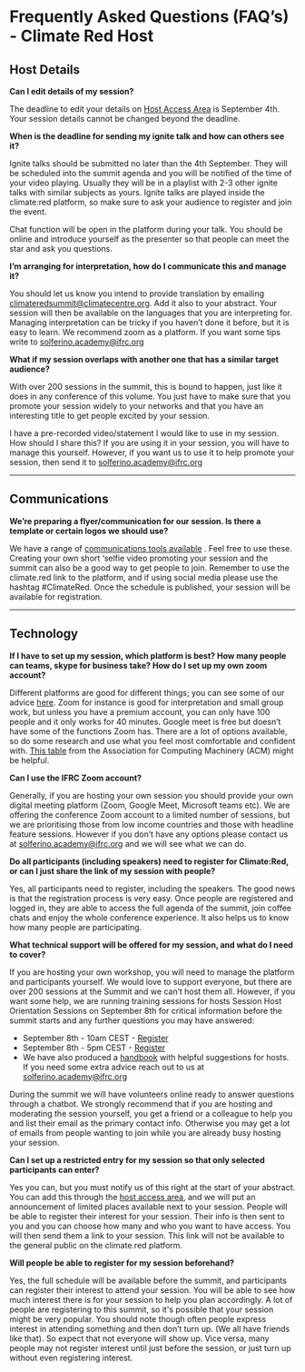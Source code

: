 # Frequently Asked Questions (FAQ’s) - Climate Red Host #


## Host Details ##

**Can I edit details of my session?**

The deadline to edit your details on [Host Access Area](https://go.climate.red/sessions)  is September 4th. Your session details cannot be changed beyond the deadline.

**When is the deadline for sending my ignite talk and how can others see it?**

Ignite talks should be submitted no later than the 4th September. They will be scheduled into the summit agenda and you will be notified of the time of your video playing. Usually they will be in a playlist with 2-3 other ignite talks with similar subjects as yours. Ignite talks are played inside the climate:red platform, so make sure to ask your audience to register and join the event.

Chat function will be open in the platform during your talk. You should be online and introduce yourself as the presenter so that people can meet the star and ask you questions. 

**I’m arranging for interpretation, how do I communicate this and manage it?**

You should let us know you intend to provide translation by emailing climateredsummit@climatecentre.org. Add it also to your abstract. Your session will then be available on the languages that you are interpreting for. Managing interpretation can be tricky if you haven’t done it before, but it is easy to learn.  We recommend zoom as a platform. If you want some tips write to solferino.academy@ifrc.org 

**What if my session overlaps with another one that has a similar target audience?**

With over 200 sessions in the summit, this is bound to happen, just like it does in any conference of this volume. You just have to make sure that you promote your session widely to your networks and that you have an interesting title to get people excited by your session. 

I have a pre-recorded video/statement I would like to use in my session. How should I share this?
If you are using it in your session, you will have to manage this yourself.  However, if you want us to use it to help promote your session, then send it to solferino.academy@ifrc.org

---

## Communications ##

**We’re preparing a flyer/communication for our session. Is there a template or certain logos we should use?**

 We have a range of [communications tools available](https://future-rcrc.com/2020/08/31/climate-red-communications-pack) .  Feel free to use these.  Creating your own short ‘selfie video promoting your session and the summit can also be a good way to get people to join.  Remember to use the climate.red link to the platform, and if using social media please use the hashtag #ClimateRed. Once the schedule is published, your session will be available for registration.
 
 
 ---
 
 ## Technology ##
 
 **If I have to set up my session, which platform is best? How many people can teams, skype for business take? How do I set up my own zoom account?**
 
Different platforms are good for different things; you can see some of our advice [here](https://future-rcrc.com/2020/06/09/register-for-climatered-virtual-summit/#tools). Zoom for instance is good for interpretation and small group work, but unless you have a premium account, you can only have 100 people and it only works for 40 minutes.  Google meet is free but doesn’t have some of the functions Zoom has. There are a lot of options available, so do some research and use what you feel most comfortable and confident with. [This table](https://docs.google.com/document/d/1LLLniPkf48CCZyG_BNy1ylF2wXNlztqNEOnzNuMQmJc/edit#heading=h.z6d7tgqcpugp)  from the Association for Computing Machinery (ACM) might be helpful.

**Can I use the IFRC Zoom account?**

Generally, if you are hosting your own session you should provide your own digital meeting platform (Zoom, Google Meet, Microsoft teams etc).  We are offering the conference Zoom account to a limited number of sessions, but we are prioritising those from low income countries and those with headline feature sessions.  However if you don’t have any options please contact us at solferino.academy@ifrc.org and we will see what we can do.

**Do all participants (including speakers) need to register for Climate:Red, or can I just share the link of my session with people?**

Yes, all participants need to register, including the speakers.  The good news is that the registration process is very easy. Once people are registered and logged in, they are able to access the full agenda of the summit, join coffee chats and enjoy the whole conference experience. It also helps us to know how many people are participating.

**What technical support will be offered for my session, and what do I need to cover?**

If you are hosting your own workshop, you will need to manage the platform and participants yourself.  We would love to support everyone, but there are over 200 sessions at the Summit and we can’t host them all. However, if you want some help, we are running training sessions for hosts Session Host Orientation Sessions on September 8th for critical information before the summit starts and any further questions you may have answered:

* September 8th - 10am CEST - [Register](https://zoom.us/meeting/register/tJArdOGurDkjGNWp5UAsbX7J5lgEEaTpv0D1)
* September 8th - 5pm CEST - [Register](https://zoom.us/meeting/register/tJYkde2pqD4pE9BuT_yNxxHfUXIZSR2ACobq)
* We have also produced a [handbook](https://future-rcrc.com/wp-content/uploads/2020/08/Climate-Red-Session-Hosts-Handbook-0820-B.pdf) with helpful suggestions for hosts. If you need some extra advice reach out to us at solferino.academy@ifrc.org

During the summit we will have volunteers online ready to answer questions through a chatbot. We strongly recommend that if you are hosting and moderating the session yourself, you get a friend or a colleague to help you and list their email as the primary contact info.  Otherwise you may get a lot of emails from people wanting to join while you are already busy hosting your session.
 
**Can I set up a restricted entry for my session so that only selected participants can enter?**

Yes you can, but you must notify us of this right at the start of your abstract. You can add this through the [host access area](https://go.climate.red/sessions), and we will put an announcement of limited places available next to your session. People will be able to register their interest for your session. Their info is then sent to you and you can choose how many and who you want to have access. You will then send them a link to your session. This link will not be available to the general public on the climate.red platform.

**Will people be able to register for my session beforehand?**

Yes, the full schedule will be available before the summit, and participants can register their interest to attend your session. You will be able to see how much interest there is for your session to help you plan accordingly. A lot of people are registering to this summit, so it's possible that your session might be very popular. You should note though often people express interest in attending something and then don’t turn up. (We all have friends like that). So expect that not everyone will show up. Vice versa, many people may not register interest until just before the session, or just turn up without even registering interest.

